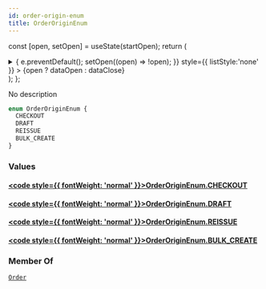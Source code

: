 ```yaml
---
id: order-origin-enum
title: OrderOriginEnum
---
```






const [open, setOpen] = useState(startOpen);
return (
<details {...(open ? { open: true } : {})} className="details" style={{ border:'none', boxShadow:'none', background:'var(--ifm-background-color)' }}>
<summary
onClick={(e) => {
e.preventDefault();
setOpen((open) => !open);
}}
style={{ listStyle:'none' }} >
{open ? dataOpen : dataClose}
</summary>
{open && children}
</details>
);
};

No description

```graphql
enum OrderOriginEnum {
  CHECKOUT
  DRAFT
  REISSUE
  BULK_CREATE
}
```

### Values

#### [<code style={{ fontWeight: 'normal' }}>OrderOriginEnum.<b>CHECKOUT</b></code>](#)

#### [<code style={{ fontWeight: 'normal' }}>OrderOriginEnum.<b>DRAFT</b></code>](#)

#### [<code style={{ fontWeight: 'normal' }}>OrderOriginEnum.<b>REISSUE</b></code>](#)

#### [<code style={{ fontWeight: 'normal' }}>OrderOriginEnum.<b>BULK_CREATE</b></code>](#)

### Member Of

[`Order`](../../../api-reference/orders/objects/order.mdx) <Badge class="badge badge--secondary" text="object"/>
